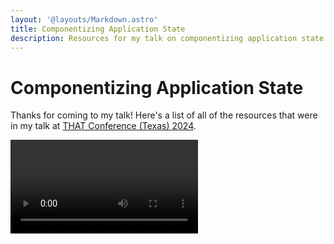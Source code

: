```yaml
---
layout: '@layouts/Markdown.astro'
title: Componentizing Application State
description: Resources for my talk on componentizing application state with XState, Storybook, and React.
---
```



# Componentizing Application State

Thanks for coming to my talk! Here's a list of all of the resources that were in my talk at [THAT Conference
(Texas) 2024](https://thatconference.com/tx/2024/).

<Video class="my-4" videoId="4-msZqqrN1A" />

<div class="flex items-center justify-center gap-4">
	<a href="/talks/componentizing-application-state-that-texas-2024.pdf" target="_blank">
		<button class="rounded-lg bg-teal-500 px-2 py-4 font-bold text-white">Download Slides</button>
	</a>
	<a
		href="https://stately.ai/registry/editor/99a58056-666f-4521-843d-c7b514af2ef4?mode=design&machineId=5da0911a-5cd4-4b8e-83a9-3e7b52ad2200"
		target="_blank"
	>
		<button class="rounded-lg bg-teal-500 px-2 py-4 font-bold text-white">Stately Studio Examples</button>
	</a>
</div>

## Talk abstract

Your application state is too complex. There are too many states to manage, it's difficult to test in isolation, and fidelity is lost when translating from high-level abstracts into runnable code. But, what if there was a better way? What if you could model your application into a finite number of states and test it in isolation, as if it were just another component in your application? In this talk, we'll explore modeling application state with XState while utilizing Storybook and React to treat it as if it were just another component that can be visually reviewed and understood by both the development and product teams, and can be tested independently of any UI code. From this talk, you'll hear about how we did just that to manage some of the most complex pieces of our application.

## Resources

- [THAT Conference session spotlight](https://thatconference.com/activities/hcfrmtk0iN4be8sQc6ZL)
- [xstate-meme](https://github.com/nicknisi/xstate-meme)
- [XState](https://xstate.js.org)
- [storybook-xstate-addon](https://github.com/simeonc/storybook-xstate-addon)

## Previous iterations of this talk

This talk has evolved since its inception. Here are some previous iterations of this talk:

### KCDC 2023 (Not recorded)

I spoke about this at KCDC 2023. While the talk was not recorded, the example app is located
[here](https://github.com/nicknisi/xstate-meme/tree/kcdc-2023).

#### Feedback

KCDC asks for feedback from attendees and here's what they had to say about this talk:

- 💚 This was a great session. Nick demonstrated how to manage state using a tool called XState, and the demo made it look easy to define and use state. Also the meme generator app might be the most fun app I’ve seen at a conference.
- 💚 The talk was super entertaining, and I learned quite a few new things about XState, which I thought I had a good understanding of already.
- 💚 Nice job!
- 💚 Great energy and feel. MemeGen good demo idea; complexe enough. Based on the description I expected a pinch more storybook related to ui state but might not even be a real thing.
- 💚 Fantastic
- 💚 Great info and an engaging speaker!
- 💚 Such a great demo app
- 💚 Well done
- 💚 Great content, clear explanations, professional delivery. Thank you.
- 💚 Lots of good info
- 💚 Great topic, and appropriately categorized as advanced. Vim, though... ugh. ;-D
- 💚 Fantastic
- 💚 I'm not sure we're going to adopt this architecture, but the xstate tool is fascinating
- 💚 Great talk, thank you!
- 💚 Excellent example code!
- 💚 Was very informative
- 💚 Informative, live coding was impressive, good talk
- 💚 Very engaging talk. Use of ChatGPT API was pretty cool

### Let's build something fun with XState, TypeSript, and React!

I was on [Nick Taylor's](https://twitter.com/nickytonline) stream to talk about XState, TypeScript, and React. We built a simple state machine to manage the state of a button and then used that state machine to drive the UI of the button.

<Video class="my-4" videoId="F8EGZCcEOn8" />

### React Global Online Summit 2022

In this version, I go more in detail on the state
machine that powers the [JS Party](https://jsparty.fm) podcast's JS Danger game show board.

<Video class="my-4" videoId="B5BmHj0WCiA" />

## Get in contact!

- [My web site](https://nicknisi.com)
- [GitHub](https://github.com/nicknisi)
- [Twitter](https://twitter.com/nicknisi)
- [LinkedIn](https://linkedin.com/in/nicknisi)
- [Threads](https://threads.net/nicknisi)
- [Mastodon](https://fediverse.nicknisi.com/@nicknisi)
- [YouTube](https://youtube.com/@nicknisi)
